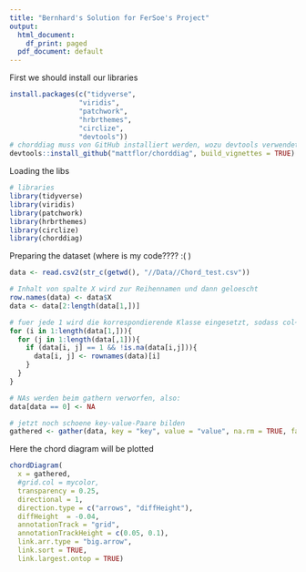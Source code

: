 ```yaml
---
title: "Bernhard's Solution for FerSoe's Project"
output:
  html_document:
    df_print: paged
  pdf_document: default
---
```


First we should install our libraries
```r
install.packages(c("tidyverse", 
                 "viridis", 
                 "patchwork", 
                 "hrbrthemes", 
                 "circlize",
                 "devtools"))
# chorddiag muss von GitHub installiert werden, wozu devtools verwendet wird:
devtools::install_github("mattflor/chorddiag", build_vignettes = TRUE)
```

Loading the libs
```r
# libraries
library(tidyverse)
library(viridis)
library(patchwork)
library(hrbrthemes)
library(circlize)
library(chorddiag)
```

Preparing the dataset (where is my code???? :(  )
```r
data <- read.csv2(str_c(getwd(), "//Data//Chord_test.csv"))

# Inhalt von spalte X wird zur Reihennamen und dann geloescht
row.names(data) <- data$X
data <- data[2:length(data[1,])]

# fuer jede 1 wird die korrespondierende Klasse eingesetzt, sodass col~row ein Paar bilden
for (i in 1:length(data[1,])){
  for (j in 1:length(data[,1])){
    if (data[i, j] == 1 && !is.na(data[i,j])){
      data[i, j] <- rownames(data)[i]
    }
  }
}

# NAs werden beim gathern verworfen, also:
data[data == 0] <- NA

# jetzt noch schoene key-value-Paare bilden
gathered <- gather(data, key = "key", value = "value", na.rm = TRUE, factor_key = TRUE)
```

Here the chord diagram will be plotted
```r
chordDiagram(
  x = gathered,
  #grid.col = mycolor,
  transparency = 0.25,
  directional = 1,
  direction.type = c("arrows", "diffHeight"), 
  diffHeight  = -0.04,
  annotationTrack = "grid", 
  annotationTrackHeight = c(0.05, 0.1),
  link.arr.type = "big.arrow", 
  link.sort = TRUE, 
  link.largest.ontop = TRUE)
```
